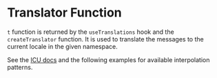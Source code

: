 
# Translator Function

`t` function is returned by the `useTranslations` hook and the `createTranslator` function. It is used to translate the messages to the current locale in the given namespace.

See the [ICU docs](https://unicode-org.github.io/icu/userguide/format_parse/messages/) and the following examples for available interpolation patterns.

<TranslationsExample />
